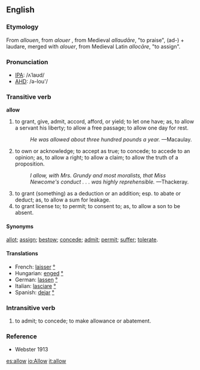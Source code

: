 ==English==
===Etymology===
From {{ME.}} ''allouen'', from {{OF.}} ''alouer'' , from Medieval {{L.}} ''allaudāre'', "to praise", (ad-) + laudare, merged with ''alouer'', from Medieval Latin ''allocāre'', "to assign".

===Pronunciation===
*[[IPA]]: /ʌˈlaʊd/
*[[AHD]]: /ə-lou'/

===Transitive verb===
'''allow'''
# to grant, give, admit, accord, afford, or yield; to let one have; as, to allow a servant his liberty; to allow a free passage; to allow one day for rest.
#:    ''He was allowed about three hundred pounds a year.'' &mdash;Macaulay.
# to own or acknowledge; to accept as true; to concede; to accede to an opinion; as, to allow a right; to allow a claim; to allow the truth of a proposition.
#:    ''I allow, with Mrs. Grundy and most moralists, that Miss Newcome's conduct . . . was highly reprehensible.'' &mdash;Thackeray.
# to grant (something) as a deduction or an addition; esp. to abate or deduct; as, to allow a sum for leakage.
# to grant license to; to permit; to consent to; as, to allow a son to be absent.

====Synonyms====
[[allot]]; [[assign]]; [[bestow]]; [[concede]]; [[admit]]; [[permit]]; [[suffer]]; [[tolerate]].

====Translations====
*French: [[laisser]] [[:fr:laisser|°]]
*Hungarian: [[enged]] [[:hu:enged|°]]
*German: [[lassen]] [[:de:lassen|°]]
*Italian: [[lasciare]] [[:it:lasciare|°]]
*Spanish: [[dejar]] [[:es:dejar|°]]

===Intransitive verb===
# to admit; to concede; to make allowance or abatement.

===Reference===
*Webster 1913

[[es:allow]]
[[io:Allow]]
[[it:allow]]